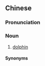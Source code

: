 ==Chinese==
{{zh-forms}}

===Pronunciation===
{{zh-pron
|mn=xm:pe̍h-kô͘/zz:pe̍eh-kô͘
|cat=n
}}

===Noun===
{{zh-noun}}

# {{lb|zh|Min Nan}} [[dolphin]]

====Synonyms====
{{zh-dial|海豚}}